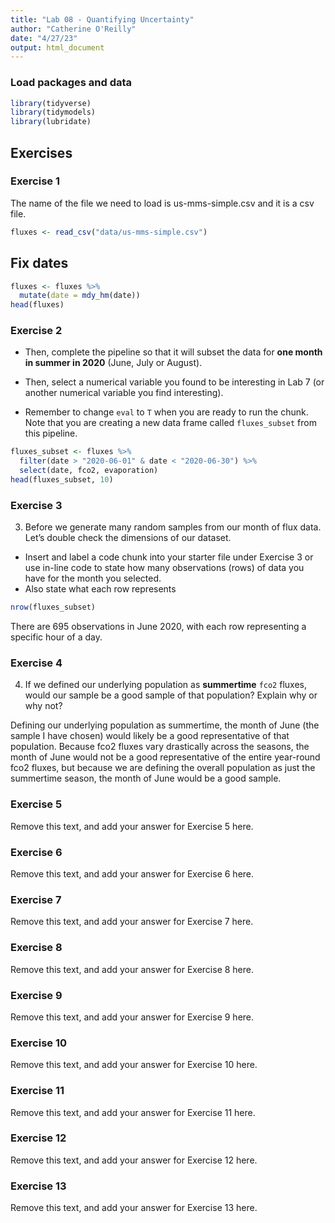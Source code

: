 ```yaml
---
title: "Lab 08 - Quantifying Uncertainty"
author: "Catherine O'Reilly"
date: "4/27/23"
output: html_document
---
```


### Load packages and data

```r
library(tidyverse)
library(tidymodels)
library(lubridate)
```

## Exercises

### Exercise 1

The name of the file we need to load is us-mms-simple.csv and it is a csv file.

```r
fluxes <- read_csv("data/us-mms-simple.csv")
```

## Fix dates

```r
fluxes <- fluxes %>% 
  mutate(date = mdy_hm(date))
head(fluxes)
```

### Exercise 2

-   Then, complete the pipeline so that it will subset the data for **one month in summer in 2020** (June, July or August).\

-   Then, select a numerical variable you found to be interesting in Lab 7 (or another numerical variable you find interesting).

-   Remember to change `eval` to `T` when you are ready to run the chunk.
    Note that you are creating a new data frame called `fluxes_subset` from this pipeline.

```r
fluxes_subset <- fluxes %>% 
  filter(date > "2020-06-01" & date < "2020-06-30") %>% 
  select(date, fco2, evaporation)
head(fluxes_subset, 10) 
```

### Exercise 3

3.  Before we generate many random samples from our month of flux data. Let's double check the dimensions of our dataset.

-   Insert and label a code chunk into your starter file under Exercise 3 or use in-line code to state how many observations (rows) of data you have for the month you selected.
-   Also state what each row represents

``` r
nrow(fluxes_subset)
```
There are 695 observations in June 2020, with each row representing a specific hour of a day.

### Exercise 4

4.  If we defined our underlying population as **summertime** `fco2` fluxes, would our sample be a good sample of that population? Explain why or why not?

Defining our underlying population as summertime, the month of June (the sample I have chosen) would likely be a good representative of that population. Because fco2 fluxes vary drastically across the seasons, the month of June would not be a good representative of the entire year-round fco2 fluxes, but because we are defining the overall population as just the summertime season, the month of June would be a good sample. 

### Exercise 5

Remove this text, and add your answer for Exercise 5 here.

### Exercise 6

Remove this text, and add your answer for Exercise 6 here.

### Exercise 7

Remove this text, and add your answer for Exercise 7 here.

### Exercise 8

Remove this text, and add your answer for Exercise 8 here.

### Exercise 9

Remove this text, and add your answer for Exercise 9 here.

### Exercise 10

Remove this text, and add your answer for Exercise 10 here.

### Exercise 11

Remove this text, and add your answer for Exercise 11 here.

### Exercise 12

Remove this text, and add your answer for Exercise 12 here.

### Exercise 13

Remove this text, and add your answer for Exercise 13 here.

